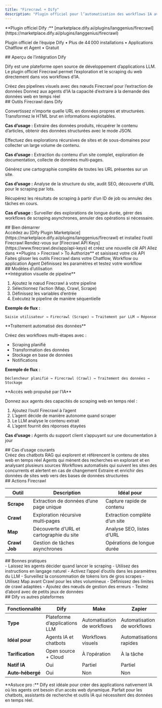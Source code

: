 ```yaml
---
title: "Firecrawl + Dify"
description: "Plugin officiel pour l’automatisation des workflows IA avec Firecrawl + Dify"
---
```


<Note>
**Plugin officiel Dify :** [marketplace.dify.ai/plugins/langgenius/firecrawl](https://marketplace.dify.ai/plugins/langgenius/firecrawl)

Plugin officiel de l’équipe Dify • Plus de 44 000 installations • Applications Chatflow et Agent • Gratuit
</Note>

<div id="dify-integration-overview">
  ## Aperçu de l’intégration Dify
</div>

Dify est une plateforme open source de développement d’applications LLM. Le plugin officiel Firecrawl permet l’exploration et le scraping du web directement dans vos workflows d’IA.

<CardGroup cols={2}>
  <Card title="Applications Chatflow et Workflow" icon="diagram-project">
    Créez des pipelines visuels avec des nœuds Firecrawl pour l’extraction de données
  </Card>

  <Card title="Applications d’agents" icon="robot">
    Donnez aux agents d’IA la capacité d’extraire à la demande des données web en temps réel
  </Card>
</CardGroup>

<div id="firecrawl-tools-in-dify">
  ## Outils Firecrawl dans Dify
</div>

<AccordionGroup>
  <Accordion title="Scrape" icon="file-code">

Convertissez n’importe quelle URL en données propres et structurées. Transformez le HTML brut en informations exploitables.

**Cas d’usage :** Extraire des données produits, récupérer le contenu d’articles, obtenir des données structurées avec le mode JSON.

  </Accordion>

  <Accordion title="Crawl" icon="spider">

Effectuez des explorations récursives de sites et de sous-domaines pour collecter un large volume de contenu.

**Cas d’usage :** Extraction du contenu d’un site complet, exploration de documentation, collecte de données multi‑pages.

  </Accordion>

  <Accordion title="Map" icon="sitemap">

Générez une cartographie complète de toutes les URL présentes sur un site.

**Cas d’usage :** Analyse de la structure du site, audit SEO, découverte d’URL pour le scraping par lots.

  </Accordion>

  <Accordion title="Crawl Job" icon="list-check">

Récupérez les résultats de scraping à partir d’un ID de job ou annulez des tâches en cours.

**Cas d’usage :** Surveiller des explorations de longue durée, gérer des workflows de scraping asynchrones, annuler des opérations si nécessaire.

  </Accordion>
</AccordionGroup>

<div id="getting-started">
  ## Bien démarrer
</div>

<Steps>
  <Step title="Installer le plugin Firecrawl">
    Accédez au [Dify Plugin Marketplace](https://marketplace.dify.ai/plugins/langgenius/firecrawl) et installez l’outil Firecrawl
  </Step>

  <Step title="Obtenir une clé API Firecrawl">
    Rendez-vous sur [Firecrawl API Keys](https://www.firecrawl.dev/app/api-keys) et créez une nouvelle clé API
  </Step>

  <Step title="Autoriser dans Dify">
    Allez dans **Plugins > Firecrawl > To Authorize** et saisissez votre clé API
  </Step>

  <Step title="Ajouter à votre workflow">
    Faites glisser les outils Firecrawl dans votre Chatflow, Workflow ou application Agent
  </Step>

  <Step title="Configurer et tester">
    Définissez les paramètres et testez votre workflow
  </Step>
</Steps>

<div id="usage-patterns">
  ## Modèles d’utilisation
</div>

<Tabs>
  <Tab title="Applications Chatflow">
**Intégration visuelle de pipeline**

1. Ajoutez le nœud Firecrawl à votre pipeline
2. Sélectionnez l’action (Map, Crawl, Scrape)
3. Définissez les variables d’entrée
4. Exécutez le pipeline de manière séquentielle

**Exemple de flux :**
```
Saisie utilisateur → Firecrawl (Scrape) → Traitement par LLM → Réponse
```
  </Tab>

  <Tab title="Applications Workflow">
**Traitement automatisé des données**

Créez des workflows multi-étapes avec :
- Scraping planifié
- Transformation des données
- Stockage en base de données
- Notifications

**Exemple de flux :**
```
Déclencheur planifié → Firecrawl (Crawl) → Traitement des données → Stockage
```
  </Tab>

  <Tab title="Applications Agent">
**Accès web propulsé par l’IA**

Donnez aux agents des capacités de scraping web en temps réel :

1. Ajoutez l’outil Firecrawl à l’agent
2. L’agent décide de manière autonome quand scraper
3. Le LLM analyse le contenu extrait
4. L’agent fournit des réponses étayées

**Cas d’usage :** Agents du support client s’appuyant sur une documentation à jour
  </Tab>
</Tabs>

<div id="common-use-cases">
  ## Cas d’usage courants
</div>

<CardGroup cols={2}>
  <Card title="Chatbot IA avec données en temps réel" icon="messages">
    Créez des chatbots RAG qui explorent et référencent le contenu de sites web en temps réel
  </Card>

  <Card title="Agent d’analyse de contenu" icon="brain">
    Agents qui mènent des recherches en explorant et en analysant plusieurs sources
  </Card>

  <Card title="Veille concurrentielle" icon="binoculars">
    Workflows automatisés qui suivent les sites des concurrents et alertent en cas de changement
  </Card>

  <Card title="Pipeline d’enrichissement de données" icon="database">
    Extraire et enrichir des données de sites web vers des bases de données structurées
  </Card>
</CardGroup>

<div id="firecrawl-actions">
  ## Actions Firecrawl
</div>

| Outil | Description | Idéal pour |
|------|-------------|----------|
| **Scrape** | Extraction de données d’une page unique | Capture rapide de contenu |
| **Crawl** | Exploration récursive multi‑pages | Extraction complète d’un site |
| **Map** | Découverte d’URL et cartographie du site | Analyse SEO, listes d’URL |
| **Crawl Job** | Gestion de tâches asynchrones | Opérations de longue durée |

<div id="best-practices">
  ## Bonnes pratiques
</div>

<CardGroup cols={2}>
  <Card title="Applications agents" icon="robot">
    - Laissez les agents décider quand lancer le scraping
    - Utilisez des instructions en langage naturel
    - Activez l’appel d’outils dans les paramètres du LLM
    - Surveillez la consommation de tokens lors de gros scrapes
  </Card>

  <Card title="Applications de workflow" icon="diagram-project">
    - Utilisez Map avant Crawl pour les sites volumineux
    - Définissez des limites de crawl adaptées
    - Ajoutez des nœuds de gestion des erreurs
    - Testez d’abord avec de petits jeux de données
  </Card>
</CardGroup>

<div id="dify-vs-other-platforms">
  ## Dify vs autres plateformes
</div>

| Fonctionnalité | Dify | Make | Zapier | n8n |
|---------|------|------|--------|-----|
| **Type** | Plateforme d’applications LLM | Automatisation de workflows | Automatisation de workflows | Automatisation de workflows |
| **Idéal pour** | Agents IA et chatbots | Workflows visuels | Automatisations rapides | Contrôle développeur |
| **Tarification** | Open source + Cloud | À l’opération | À la tâche | Forfait mensuel |
| **Natif IA** | Oui | Partiel | Partiel | Partiel |
| **Auto‑hébergé** | Oui | Non | Non | Oui |

<Tip>
**Astuce pro :** Dify est idéale pour créer des applications nativement IA où les agents ont besoin d’un accès web dynamique. Parfait pour les chatbots, assistants de recherche et outils IA qui nécessitent des données en temps réel.
</Tip>